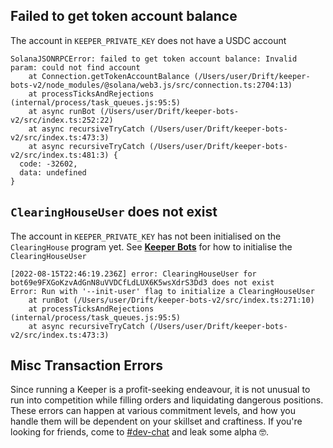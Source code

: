 
## Failed to get token account balance

The account in `KEEPER_PRIVATE_KEY` does not have a USDC account

```shell
SolanaJSONRPCError: failed to get token account balance: Invalid param: could not find account
    at Connection.getTokenAccountBalance (/Users/user/Drift/keeper-bots-v2/node_modules/@solana/web3.js/src/connection.ts:2704:13)
    at processTicksAndRejections (internal/process/task_queues.js:95:5)
    at async runBot (/Users/user/Drift/keeper-bots-v2/src/index.ts:252:22)
    at async recursiveTryCatch (/Users/user/Drift/keeper-bots-v2/src/index.ts:473:3)
    at async recursiveTryCatch (/Users/user/Drift/keeper-bots-v2/src/index.ts:481:3) {
  code: -32602,
  data: undefined
}
```

## `ClearingHouseUser` does not exist

The account in `KEEPER_PRIVATE_KEY` has not been initialised on the `ClearingHouse` program yet. See [**Keeper Bots**](/about-v2/keepers) for how to initialise the `ClearingHouseUser`

```shell
[2022-08-15T22:46:19.236Z] error: ClearingHouseUser for bot69e9FXGoKzvAdGnN8uVVDCfLdLUX6K5wsXdrS3Dd3 does not exist
Error: Run with '--init-user' flag to initialize a ClearingHouseUser
    at runBot (/Users/user/Drift/keeper-bots-v2/src/index.ts:271:10)
    at processTicksAndRejections (internal/process/task_queues.js:95:5)
    at async recursiveTryCatch (/Users/user/Drift/keeper-bots-v2/src/index.ts:473:3)
```

## Misc Transaction Errors

Since running a Keeper is a profit-seeking endeavour, it is not unusual to run into competition while filling orders and liquidating dangerous positions. These errors can happen at various commitment levels, and how you handle them will be dependent on your skillset and craftiness. If you're looking for friends, come to [#dev-chat](https://discord.com/channels/849494028176588802/878700556904980500) and leak some alpha 🤓.